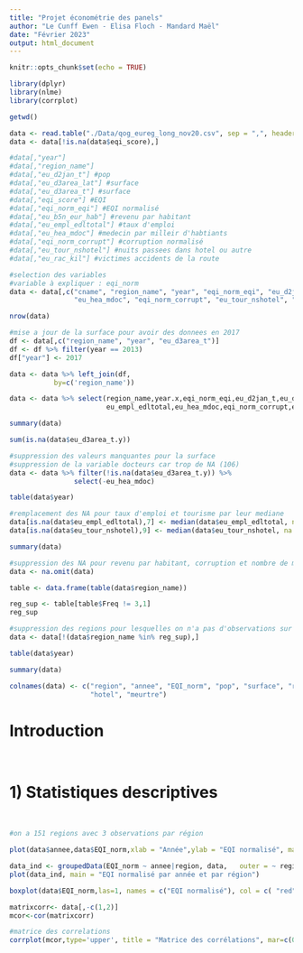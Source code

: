 ```yaml
---
title: "Projet économétrie des panels"
author: "Le Cunff Ewen - Elisa Floch - Mandard Maël"
date: "Février 2023"
output: html_document
---
```


```r
knitr::opts_chunk$set(echo = TRUE)

library(dplyr)
library(nlme)
library(corrplot)
```


```r

getwd()

data <- read.table("./Data/qog_eureg_long_nov20.csv", sep = ",", header = TRUE)
data <- data[!is.na(data$eqi_score),]

#data[,"year"]
#data[,"region_name"]
#data[,"eu_d2jan_t"] #pop
#data[,"eu_d3area_lat"] #surface
#data[,"eu_d3area_t"] #surface
#data[,"eqi_score"] #EQI
#data[,"eqi_norm_eqi"] #EQI normalisé
#data[,"eu_b5n_eur_hab"] #revenu par habitant
#data[,"eu_empl_edltotal"] #taux d'emploi
#data[,"eu_hea_mdoc"] #medecin par milleir d'habtiants
#data[,"eqi_norm_corrupt"] #corruption normalisé
#data[,"eu_tour_nshotel"] #nuits passees dans hotel ou autre
#data[,"eu_rac_kil"] #victimes accidents de la route

#selection des variables
#variable à expliquer : eqi_norm
data <- data[,c("cname", "region_name", "year", "eqi_norm_eqi", "eu_d2jan_t", "eu_d3area_t", "eu_b5n_eur_hab","eu_empl_edltotal",
                "eu_hea_mdoc", "eqi_norm_corrupt", "eu_tour_nshotel", "eu_rac_kil")]

nrow(data)

#mise a jour de la surface pour avoir des donnees en 2017
df <- data[,c("region_name", "year", "eu_d3area_t")]
df <- df %>% filter(year == 2013)
df["year"] <- 2017

data <- data %>% left_join(df, 
           by=c('region_name'))

data <- data %>% select(region_name,year.x,eqi_norm_eqi,eu_d2jan_t,eu_d3area_t.y,eu_b5n_eur_hab,
                        eu_empl_edltotal,eu_hea_mdoc,eqi_norm_corrupt,eu_tour_nshotel,eu_rac_kil)

summary(data)

sum(is.na(data$eu_d3area_t.y))

#suppression des valeurs manquantes pour la surface
#suppression de la variable docteurs car trop de NA (106)
data <- data %>% filter(!is.na(data$eu_d3area_t.y)) %>%
                select(-eu_hea_mdoc)

table(data$year)

#remplacement des NA pour taux d'emploi et tourisme par leur mediane
data[is.na(data$eu_empl_edltotal),7] <- median(data$eu_empl_edltotal, na.rm = T)
data[is.na(data$eu_tour_nshotel),9] <- median(data$eu_tour_nshotel, na.rm = T)

summary(data)

#suppression des NA pour revenu par habitant, corruption et nombre de morts
data <- na.omit(data)

table <- data.frame(table(data$region_name))

reg_sup <- table[table$Freq != 3,1]
reg_sup

#suppression des regions pour lesquelles on n'a pas d'observations sur les 3 années
data <- data[!(data$region_name %in% reg_sup),]

table(data$year)

summary(data)

colnames(data) <- c("region", "annee", "EQI_norm", "pop", "surface", "revenu", "emploi", "corr_norm",
                    "hotel", "meurtre")

```

# **Introduction**
</br>


# **1) Statistiques descriptives**
</br>

```r
#on a 151 regions avec 3 observations par région

plot(data$annee,data$EQI_norm,xlab = "Année",ylab = "EQI normalisé", main = "EQI normalisé par année")
```


```r
data_ind <- groupedData(EQI_norm ~ annee|region, data,   outer = ~ region)
plot(data_ind, main = "EQI normalisé par année et par région")
```

```r
boxplot(data$EQI_norm,las=1, names = c("EQI normalisé"), col = c( "red"), main = "Distribution de l'EQI normalisé")
```



```r
matrixcorr<- data[,-c(1,2)]
mcor<-cor(matrixcorr)

#matrice des correlations
corrplot(mcor,type='upper', title = "Matrice des corrélations", mar=c(0,0,1,0))
```

